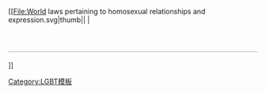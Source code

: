 [[File:World laws pertaining to homosexual relationships and expression.svg|thumb|{{{align|right}}}|{{{size|350px}}}<!--
   -->| {{navbar |style=float:right;font-size:105%;|mini=true |World homosexuality laws map}}<!--
     -->{{longitem |font-size:105%;padding-bottom:0.3em;border-bottom:1px solid #aaa |'''全球同性伴侶关系的法律现状'''}}
        {{Aligned table |fullwidth=true |cols=4
         |col1style=width:6%; padding:0.2em 0.3em 0.3em;line-height:1.2em;
         |col2style=width:48%;padding:0.2em 1.0em 0.3em 0.3em;line-height:1.2em;
         |col3style=width:6%; padding:0.2em 0.3em 0.3em;line-height:1.2em;
         |col4style=width:40%;padding:0.2em 0.3em 0.3em;line-height:1.2em;

         |row1style=padding:0.8em 0.3em 0.3em;line-height:1.2em;
        ||'''同性性行为合法'''
        ||'''同性性行为非法'''
         | {{legend|#025}} | [[同性婚姻|婚姻]]法制化
         | {{legend|#f9dc36}} | 违法但未执行或极少执行

         | {{legend|#06f}} | 非婚姻形式的伴侣登记、[[民事结合]]
         | {{legend|#ec8028}} | [[有期徒刑]]

         | {{legend|#9cf}} | 承认[[De facto|事實上]]的同居关系
         | {{legend|#e73e21}} | [[无期徒刑]]

         |{{legend|#90c}} | 承认外国同婚伴侣但不承认本国
         | {{legend|#cc6633}} | 死刑但未施行或极少施行

         | {{legend|#ccc}} | 无任何保障
         | {{legend|#8c210f}} | [[死刑]]
         
         | {{legend|#decd87}} | 无任何保障且限制表达的权利
        }}
        <div style="border-top:1px solid #aaa;padding-top:0.3em;line-height:1.3em;"></div>
]]<noinclude>

[[Category:LGBT模板]]
</noinclude>